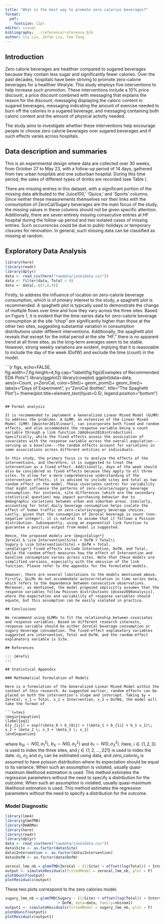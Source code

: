 ```yaml
---
title: "What is the best way to promote zero calories beverages?"
format: 
  pdf:
    fontsize: 11pt
editor: visual
bibliography: ../reference/reference.bib
author: Ivy Liu, Zefan Liu, Tom Tang
---
```


## Introduction

Zero calorie beverages are healthier compared to sugared beverages because they contain less sugar and significantly fewer calories. Over the past decades, hospitals have been striving to promote zero-calorie beverages for a healthier lifestyle. This study employs five interventions to help increase such promotion. These interventions include a 10% price discount, a price discount combined with messaging that explains the reason for the discount, messaging displaying the caloric content in sugared beverages, messaging indicating the amount of exercise needed to burn off the calories in a sugared beverage, and messaging containing both caloric content and the amount of physical activity needed.

The study aims to investigate whether these interventions help encourage people to choose zero calorie beverages over sugared beverages and if such effects varies across hospitals.

## Data description and summaries

This is an experimental design where data are collected over 30 weeks, from October 27 to May 23, with a follow-up period of 14 days, gathered from two urban hospitals and one suburban hospital. During this time period, the sales of different types of drinks are recorded (see Table \ref{tab1}).

```{=tex}
\begin{table}[htbp]
    \centering
    \caption{Summary of data}
    \label{tab1}
    \begin{tabular}{ c|c|c }
        \hline
        Data Name & Data Type & Data Description \\
        \hline
        DofW         & Categorical & The day of the week, 7 levels \\
        Site         & Categorical & The location of the hospital, 3 levels \\
        Intervention & Categorical & The intervention applied, 9 levels \\
        ZeroCal      & Integer     & The number of zero calorie drinks sold \\
        Sugary       & Integer     & The number of sugary drinks sold \\
        Juice100     & Integer     & The number of Juice100 sold \\
        Ojuice       & Integer     & The number of Ojuice sold \\
        Sports       & Integer     & The number of sports drinks sold \\
        Total        & Continuous  & The sum of all drinks sold \\
        \hline
    \end{tabular}
\end{table}
```
There are missing entries in this dataset, with a significant portion of the missing data attributed to the 'Juice100,' 'Ojuice,' and 'Sports' columns. Since neither these measurements themselves nor their links with the consumption of ZeroCal/Sugary beverages are the main focus of the study, the missing values in these columns should not be given specific attention. Additionally, there are seven entirely missing consecutive entries at HF hospital during the follow-up period and two isolated cases of missing entries. Such occurrences could be due to public holidays or temporary closures for renovation. In general, such missing data can be classified as missing at random.

## Exploratory Data Analysis

```r
library(here)
library(readr)
library(dplyr)
data <- read_csv(here("rawdata/june1data.csv"))
data <- filter(data, Total > 0) 
data <- data[,-c(7,8,9)]
```

Firstly, to address the influence of location on zero-calorie beverage consumption, which is of primary interest to the study, a spaghetti plot is recommended. A spaghetti plot is typically used to demonstrate the change of multiple flows over time and how they vary across the three sites. Based on Figure 1, it is evident that the time-series data for zero-calorie beverage consumption at the site "chop" are significantly higher than those at the other two sites, suggesting substantial variation in consumption distributions under different interventions. Additionally, the spaghetti plot reveals that except for the initial period at the site "HF," there is no apparent trend at all three sites, as the long-term averages seem to be stable. However, strong weekly variations are evident, implying that it is reasonable to include the day of the week (DofW) and exclude the time (count) in the model.

```{r figs, echo=FALSE, fig.width=7,fig.height=4,fig.cap="\\label{fig:figs}Examples of Recommended EDA Plots"}
library(ggplot2)
library(cowplot)
ggplot(data=data, aes(x=Count, y=ZeroCal, color=Site))+
  geom_point()+
  geom_line()+
  labs(x="Days of Experiment", y="ZeroCal (bottle)",
       title="The Spaghetti Plot")+
  theme(plot.title=element_text(hjust=0.5),
        legend.position="bottom")

```

## Formal analysis

It is recommended to implement a Generalized Linear Mixed Model (GLMM) to address the problems. A GLMM, an extension of the Linear Mixed Model (LMM) [@winter2013linear], can incorporate both fixed and random effects, and also accommodate the response variable being a count variable through a link function [@dobson2018introduction]. Specifically, while the fixed effects assess the association of covariates with the response variable across the overall population---serving as a baseline---the random effects account for variations in some associations across different entities or individuals.

In this study, the primary focus is to analyze the effects of the interventions, and therefore, it is suggested to treat the intervention as a fixed effect. Additionally, days of the week should also be considered as fixed effects because they apply to all three sites. To allow for a more comprehensive understanding of the intervention effects, it is advised to include sites and total as two random effect in the model. These covariates control for variability that might influence the patterns of zero-calorie/sugary beverage consumption. For instance, site differences (which are the secondary statistical question) may impact purchasing behavior due to demographic variations between urban and suburban areas. Similarly, accounting for total daily beverage consumption helps isolate the effect of human traffic on zero-calorie/sugary beverage choices. Lastly, given that the consumption of ZeroCal beverage is count (non-negative integer), it is natural to assume that it follows a Poisson distribution. Subsequently, using an exponential link function to guarantee a positive output from model is suggested.

Hence, the proposed models are \begin{align*}
ZeroCal & \sim Intervention(Site) + DofW + Total\\
Sugary & \sim Intervention(Site) + DofW + Total.
\end{align*} Fixed effects include Intervention, DofW, and Total, while the random effect measures how the effect of Intervention and baseline consumption varies across sites. Note that these models are simplified versions, especially with the omission of the link function. Please refer to the appendix for the formulated models.

However, there are several limitations to the models mentioned above. Firstly, GLLMs do not accommodate autocorrelation in time series data, which refers to the dependence between consecutive observations. Moreover, as mentioned, the model proposed implicitly assumes that the response variables follow Poisson distributions [@coxe2009analysis], where the expectation and variability of response variables should equate, but this assumption can be easily violated in practice.

## Conclusions

We recommend using GLMMs to fit the relationship between covariates and response variables. Based on different research interests, response variable should be either ZeroCal beverage consumption or sugary beverage consumption. The fixed-effect explanatory variables suggested are intervention, Total and DofW, and the random-effect explanatory variable is Site.

## References

::: {#refs}
:::

## Statistical Appendix

### Mathematical Formulation of Models

Here is a formulation of the Generalized Linear Mixed Model within the context of this research. As suggested earlier, random effects can be placed on both the intervention's slope and intercept. Taking $y = ZeroCal, x_1 = Total, x_2 = Intervention, x_3 = DofW$, the model will take the format of

```{=tex}
\begin{equation}
\label{eq1}
E(y_{ij}) = exp((\beta_0 + b_{0i}) + (\beta_1 + b_{1i} + b_1 x_1)\; x_2 + \beta_2 \; x_3 + \beta_3 \; x_1)
\end{equation}
```
where $b_{0i} \sim N(0,\sigma_1^2)$, $b_{1i} \sim N(0,\sigma_2^2)$ and $b_{1} \sim N(0,\sigma_3^2)$. Here, $i \in \{1,2,3\}$ is used to index the three sites, and $j\in \{1,2, \dots, 221\}$ is used to index the date. $\sigma_1$, $\sigma_2$ and $\sigma_3$ can be estimated using data, and $zero\_calorie_{ij}$ is assumed to have poisson distribution where its expectation should be equal to its variance. When such an assumption is violated, usually quasi-maximum likelihood estimation is used. This method estimates the regression parameters without the need to specify a distribution for the outcome. When such an assumption is violated, usually quasi-maximum likelihood estimation is used. This method estimates the regression parameters without the need to specify a distribution for the outcome.

### Model Diagnostic

```r
library(lme4)
library(glmmTMB)
library(DHARMa)
library(here)
library(readr)
library(dplyr)
data <- read_csv(here("rawdata/june1data.csv"))
data$Site <- as.factor(data$Site)
data$Intervention <- as.factor(data$Intervention)
data$DofW <- as.factor(data$DofW)
```

```r
zerocal_lme_nb = glmmTMB(ZeroCal ~ (1|Site) + offset(log(Total)) + Intervention + DofW, data=data, family=nbinom1)
output <- simulateResiduals(fittedModel = zerocal_lme_nb, plot = F)
plotQQunif(output) 
plotResiduals(output)
```
These two plots correspond to the zero calories model.    

```r
sugary_lme_nb = glmmTMB(Sugary ~ (1|Site) + offset(log(Total)) + Intervention 
                        + DofW, data=data, family=nbinom1)
output1 <- simulateResiduals(fittedModel = sugary_lme_nb, plot = F)
plotQQunif(output1) 
plotResiduals(output1)
```


